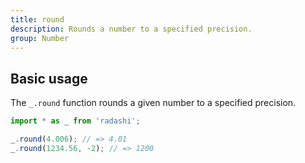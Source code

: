 ```yaml
---
title: round
description: Rounds a number to a specified precision.
group: Number
---
```


## Basic usage

The `_.round` function rounds a given number to a specified precision.

```ts
import * as _ from 'radashi';

_.round(4.006); // => 4.01
_.round(1234.56, -2); // => 1200
```
